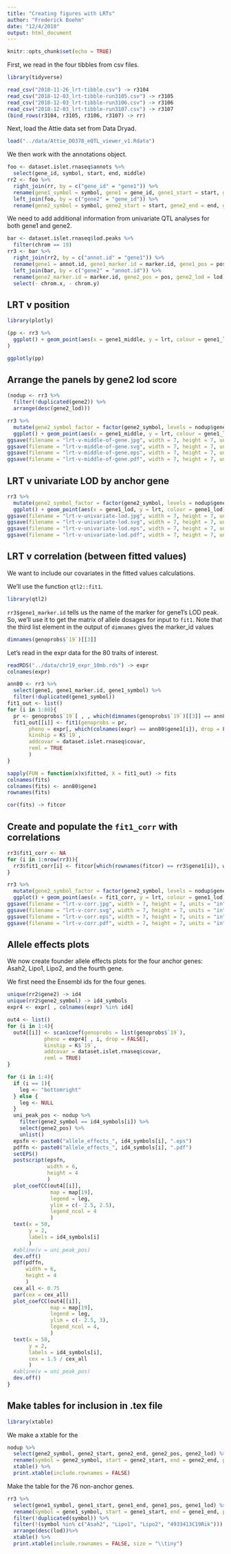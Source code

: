 ```yaml
---
title: "Creating figures with LRTs"
author: "Frederick Boehm"
date: "12/4/2018"
output: html_document
---
```


```r
knitr::opts_chunk$set(echo = TRUE)
```

First, we read in the four tibbles from csv files.

```r
library(tidyverse)
```

```r
read_csv("2018-11-26_lrt-tibble.csv") -> r3104
read_csv("2018-12-03_lrt-tibble-run3105.csv") -> r3105
read_csv("2018-12-03_lrt-tibble-run3106.csv") -> r3106
read_csv("2018-12-03_lrt-tibble-run3107.csv") -> r3107
(bind_rows(r3104, r3105, r3106, r3107) -> rr)
```

Next, load the Attie data set from Data Dryad.

```r
load("../data/Attie_DO378_eQTL_viewer_v1.Rdata")
```


We then work with the annotations object.

```r
foo <- dataset.islet.rnaseq$annots %>%
  select(gene_id, symbol, start, end, middle) 
rr2 <- foo %>% 
  right_join(rr, by = c("gene_id" = "gene1")) %>%
  rename(gene1_symbol = symbol, gene1 = gene_id, gene1_start = start, gene1_end = end, gene1_middle = middle) %>%
  left_join(foo, by = c("gene2" = "gene_id")) %>%
  rename(gene2_symbol = symbol, gene2_start = start, gene2_end = end, gene2_middle = middle)
```

We need to add additional information from univariate QTL analyses for both gene1 and gene2. 




```r
bar <- dataset.islet.rnaseq$lod.peaks %>%
  filter(chrom == 19)
rr3 <- bar %>%
  right_join(rr2, by = c("annot.id" = "gene1")) %>%
  rename(gene1 = annot.id, gene1_marker.id = marker.id, gene1_pos = pos, gene1_lod = lod) %>%
  left_join(bar, by = c("gene2" = "annot.id")) %>%
  rename(gene2_marker.id = marker.id, gene2_pos = pos, gene2_lod = lod) %>%
  select(- chrom.x, - chrom.y)
```

## LRT v position

```r
library(plotly)
```

```r
(pp <- rr3 %>%
  ggplot() + geom_point(aes(x = gene1_middle, y = lrt, colour = gene1_lod)) + geom_vline(aes(xintercept = gene2_middle)) + xlab("Chromosome 19 position") + ylab("Pleiotropy v separate QTL test statistic") + facet_grid(rows = gene2_symbol ~ .)
)

```

```r
ggplotly(pp)
```

## Arrange the panels by gene2 lod score

```r
(nodup <- rr3 %>%
  filter(!duplicated(gene2)) %>%
  arrange(desc(gene2_lod)))
```

```r
rr3 %>%
  mutate(gene2_symbol_factor = factor(gene2_symbol, levels = nodup$gene2_symbol, labels = paste0(nodup$gene2_symbol, " (", round(nodup$gene2_lod, 1), ")"))) %>%
  ggplot() + geom_point(aes(x = gene1_middle, y = lrt, colour = gene1_lod)) + geom_vline(aes(xintercept = gene2_middle)) + xlab("Chromosome 19 position") + ylab("Pleiotropy v separate QTL test statistic") + facet_grid(rows = gene2_symbol_factor ~ .)
ggsave(filename = "lrt-v-middle-of-gene.jpg", width = 7, height = 7, units = "in" )
ggsave(filename = "lrt-v-middle-of-gene.svg", width = 7, height = 7, units = "in" )
ggsave(filename = "lrt-v-middle-of-gene.eps", width = 7, height = 7, units = "in" )
ggsave(filename = "lrt-v-middle-of-gene.pdf", width = 7, height = 7, units = "in" )

```

## LRT v univariate LOD by anchor gene


```r
rr3 %>%
  mutate(gene2_symbol_factor = factor(gene2_symbol, levels = nodup$gene2_symbol, labels = paste0(nodup$gene2_symbol, " (", round(nodup$gene2_lod, 1), ")"))) %>%
  ggplot() + geom_point(aes(x = gene1_lod, y = lrt, colour = gene1_lod)) + xlab("Univariate LOD") + ylab("Pleiotropy v separate QTL test statistic") + facet_grid(rows = gene2_symbol_factor ~ .)
ggsave(filename = "lrt-v-univariate-lod.jpg", width = 7, height = 7, units = "in" )
ggsave(filename = "lrt-v-univariate-lod.svg", width = 7, height = 7, units = "in" )
ggsave(filename = "lrt-v-univariate-lod.eps", width = 7, height = 7, units = "in" )
ggsave(filename = "lrt-v-univariate-lod.pdf", width = 7, height = 7, units = "in" )

```


## LRT v correlation (between fitted values)

We want to include our covariates in the fitted values calculations.

We'll use the function `qtl2::fit1`.

```r
library(qtl2)
```

`rr3$gene1_marker.id` tells us the name of the marker for gene1's LOD peak. So, we'll use it to get the matrix of allele dosages for input to `fit1`. Note that the third list element in the output of `dimnames` gives the marker_id values

```r
dimnames(genoprobs$`19`)[[3]]
```

Let's read in the expr data for the 80 traits of interest.

```r
readRDS("../data/chr19_expr_10mb.rds") -> expr
colnames(expr)
```

```r
ann80 <- rr3 %>%
  select(gene1, gene1_marker.id, gene1_symbol) %>%
  filter(!duplicated(gene1_symbol))
fit1_out <- list()
for (i in 1:80){
  pr <- genoprobs$`19`[ , , which(dimnames(genoprobs$`19`)[[3]] == ann80$gene1_marker.id[i])]
  fit1_out[[i]] <- fit1(genoprobs = pr, 
       pheno = expr[, which(colnames(expr) == ann80$gene1[i]), drop = FALSE], 
       kinship = K$`19`, 
       addcovar = dataset.islet.rnaseq$covar, 
       reml = TRUE
       )
}
```

```r
sapply(FUN = function(x)x$fitted, X = fit1_out) -> fits
colnames(fits)
colnames(fits) <- ann80$gene1
rownames(fits)
```


```r
cor(fits) -> fitcor
```

## Create and populate the `fit1_corr` with correlations

```r
rr3$fit1_corr <- NA
for (i in 1:nrow(rr3)){
  rr3$fit1_corr[i] <- fitcor[which(rownames(fitcor) == rr3$gene1[i]), which(colnames(fitcor) == rr3$gene2[i])]
}
```




```r
rr3 %>%
  mutate(gene2_symbol_factor = factor(gene2_symbol, levels = nodup$gene2_symbol, labels = paste0(nodup$gene2_symbol, " (", round(nodup$gene2_lod, 1), ")"))) %>%
  ggplot() + geom_point(aes(x = fit1_corr, y = lrt, colour = gene1_lod)) + xlab("Fitted values correlation") + ylab("Pleiotropy v separate QTL test statistic") + facet_grid(rows = gene2_symbol_factor ~ .)
ggsave(filename = "lrt-v-corr.jpg", width = 7, height = 7, units = "in" )
ggsave(filename = "lrt-v-corr.svg", width = 7, height = 7, units = "in" )
ggsave(filename = "lrt-v-corr.eps", width = 7, height = 7, units = "in" )
ggsave(filename = "lrt-v-corr.pdf", width = 7, height = 7, units = "in" )

```

## Allele effects plots

We now create founder allele effects plots for the four anchor genes: Asah2, Lipo1, Lipo2, and the fourth gene.

We first need the Ensembl ids for the four genes.

```r
unique(rr2$gene2) -> id4
unique(rr2$gene2_symbol) -> id4_symbols
expr4 <- expr[ , colnames(expr) %in% id4]
```

```r
out4 <- list()
for (i in 1:4){
  out4[[i]] <- scan1coef(genoprobs = list(genoprobs$`19`), 
            pheno = expr4[ , i, drop = FALSE], 
            kinship = K$`19`, 
            addcovar = dataset.islet.rnaseq$covar, 
            reml = TRUE)
}
```



```r
for (i in 1:4){
  if (i == 1){
    leg <- "bottomright"
  } else {
    leg <- NULL
  }
  uni_peak_pos <- nodup %>%
    filter(gene2_symbol == id4_symbols[i]) %>%
    select(gene2_pos) %>%
    unlist()
  epsfn <- paste0("allele_effects_", id4_symbols[i], ".eps")
  pdffn <- paste0("allele_effects_", id4_symbols[i], ".pdf")
  setEPS()
  postscript(epsfn, 
             width = 6, 
             height = 4
             )
  plot_coefCC(out4[[i]], 
              map = map[19], 
              legend = leg, 
              ylim = c(- 2.5, 2.5), 
              legend_ncol = 4
              )
  text(x = 50, 
       y = 2, 
       labels = id4_symbols[i]
       )
  #abline(v = uni_peak_pos)
  dev.off()
  pdf(pdffn, 
      width = 6, 
      height = 4
      )
  cex_all <- 0.75
  par(cex = cex_all)
  plot_coefCC(out4[[i]], 
              map = map[19], 
              legend = leg, 
              ylim = c(- 2.5, 3), 
              legend_ncol = 4, 
              )
  text(x = 50, 
       y = 2, 
       labels = id4_symbols[i],
       cex = 1.5 / cex_all
       )
  #abline(v = uni_peak_pos)
  dev.off()
}
```

## Make tables for inclusion in .tex file

```r
library(xtable)
```

We make a xtable for the 

```r
nodup %>%
  select(gene2_symbol, gene2_start, gene2_end, gene2_pos, gene2_lod) %>%
  rename(symbol = gene2_symbol, start = gene2_start, end = gene2_end, peak_position = gene2_pos, lod = gene2_lod) %>% 
  xtable() %>%
  print.xtable(include.rownames = FALSE)
```

Make the table for the 76 non-anchor genes.

```r
rr3 %>%
  select(gene1_symbol, gene1_start, gene1_end, gene1_pos, gene1_lod) %>%
  rename(symbol = gene1_symbol, start = gene1_start, end = gene1_end, peak_position = gene1_pos, lod = gene1_lod) %>%
  filter(!duplicated(symbol)) %>%
  filter(!(symbol %in% c("Asah2", "Lipo1", "Lipo2", "4933413C19Rik"))) %>%
  arrange(desc(lod))%>% 
  xtable() %>%
  print.xtable(include.rownames = FALSE, size = "\\tiny")
```



